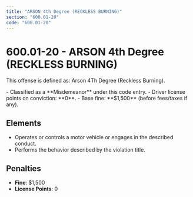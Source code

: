 ```yaml
---
title: "ARSON 4th Degree (RECKLESS BURNING)"
section: "600.01-20"
code: "600.01-20"
---
```





# 600.01-20 - ARSON 4th Degree (RECKLESS BURNING)

This offense is defined as: Arson 4Th Degree (Reckless Burning).

<Aside type="caution" title="Charge Type: Misdemeanor">
- Classified as a **Misdemeanor** under this code entry.
- Driver license points on conviction: **0**.
- Base fine: **$1,500** (before fees/taxes if any).
</Aside>

## Elements
- Operates or controls a motor vehicle or engages in the described conduct.
- Performs the behavior described by the violation title.

## Penalties
- **Fine**: $1,500
- **License Points**: 0
